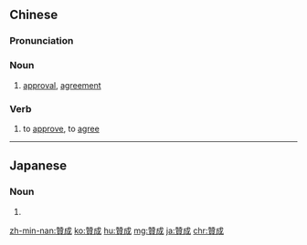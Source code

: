 {{also|赞成}}
==Chinese==
{{zh-forms|s=赞成}}

===Pronunciation===
{{zh-pron
|m=zànchéng
|c=zaan3 sing4
|h=pfs=chan-sṳ̀n
|mn=chàn-sêng
|cat=n
}}

===Noun===
{{zh-noun}}
# [[approval]], [[agreement]]

===Verb===
{{zh-verb}}
# to [[approve]], to [[agree]]

----

==Japanese==
{{ja-kanjitab|贊|成}}

===Noun===
{{ja-noun|さんせい|shin=賛成}}
# {{alternative form of|賛成|lang=ja}}

[[zh-min-nan:贊成]]
[[ko:贊成]]
[[hu:贊成]]
[[mg:贊成]]
[[ja:贊成]]
[[chr:贊成]]